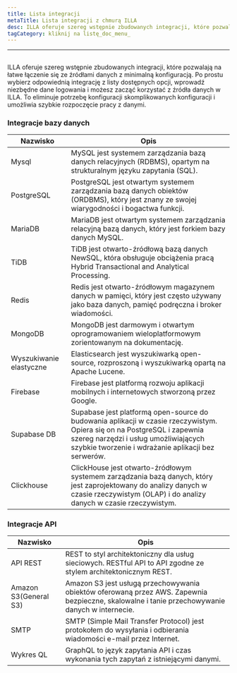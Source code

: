 ```yaml
---
title: Lista integracji
metaTitle: Lista integracji z chmurą ILLA
desc: ILLA oferuje szereg wstępnie zbudowanych integracji, które pozwalają na łatwe łączenie się ze źródłami danych z minimalną konfiguracją
tagCategory: kliknij na listę_doc_menu_
---
```


* * *

## <Heading hidden>Lista Integracji</Heading>

ILLA oferuje szereg wstępnie zbudowanych integracji, które pozwalają na łatwe łączenie się ze źródłami danych z minimalną konfiguracją. Po prostu wybierz odpowiednią integrację z listy dostępnych opcji, wprowadź niezbędne dane logowania i możesz zacząć korzystać z źródła danych w ILLA. To eliminuje potrzebę konfiguracji skomplikowanych konfiguracji i umożliwia szybkie rozpoczęcie pracy z danymi.

### Integracje bazy danych

| Nazwisko                | Opis                                                                                                                                                                                                                   |
| ----------------------- | ---------------------------------------------------------------------------------------------------------------------------------------------------------------------------------------------------------------------- |
| Mysql                   | MySQL jest systemem zarządzania bazą danych relacyjnych (RDBMS), opartym na strukturalnym języku zapytania (SQL).                                                                                                      |
| PostgreSQL              | PostgreSQL jest otwartym systemem zarządzania bazą danych obiektów (ORDBMS), który jest znany ze swojej wiarygodności i bogactwa funkcji.                                                                              |
| MariaDB                 | MariaDB jest otwartym systemem zarządzania relacyjną bazą danych, który jest forkiem bazy danych MySQL.                                                                                                                |
| TiDB                    | TiDB jest otwarto-źródłową bazą danych NewSQL, która obsługuje obciążenia pracą Hybrid Transactional and Analytical Processing.                                                                                        |
| Redis                   | Redis jest otwarto-źródłowym magazynem danych w pamięci, który jest często używany jako baza danych, pamięć podręczna i broker wiadomości.                                                                             |
| MongoDB                 | MongoDB jest darmowym i otwartym oprogramowaniem wieloplatformowym zorientowanym na dokumentację.                                                                                                                      |
| Wyszukiwanie elastyczne | Elasticsearch jest wyszukiwarką open-source, rozproszoną i wyszukiwarką opartą na Apache Lucene.                                                                                                                       |
| Firebase                | Firebase jest platformą rozwoju aplikacji mobilnych i internetowych stworzoną przez Google.                                                                                                                            |
| Supabase DB             | Supabase jest platformą open-source do budowania aplikacji w czasie rzeczywistym. Opiera się on na PostgreSQL i zapewnia szereg narzędzi i usług umożliwiających szybkie tworzenie i wdrażanie aplikacji bez serwerów. |
| Clickhouse              | ClickHouse jest otwarto-źródłowym systemem zarządzania bazą danych, który jest zaprojektowany do analizy danych w czasie rzeczywistym (OLAP) i do analizy danych w czasie rzeczywistym.                                |

### Integracje API

| Nazwisko              | Opis                                                                                                                                           |
| --------------------- | ---------------------------------------------------------------------------------------------------------------------------------------------- |
| API REST              | REST to styl architektoniczny dla usług sieciowych. RESTful API to API zgodne ze stylem architektonicznym REST.                                |
| Amazon S3(General S3) | Amazon S3 jest usługą przechowywania obiektów oferowaną przez AWS. Zapewnia bezpieczne, skalowalne i tanie przechowywanie danych w internecie. |
| SMTP                  | SMTP (Simple Mail Transfer Protocol) jest protokołem do wysyłania i odbierania wiadomości e-mail przez Internet.                               |
| Wykres QL             | GraphQL to język zapytania API i czas wykonania tych zapytań z istniejącymi danymi.                                                            |
